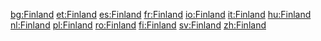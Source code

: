 

[[bg:Finland]]
[[et:Finland]]
[[es:Finland]]
[[fr:Finland]]
[[io:Finland]]
[[it:Finland]]
[[hu:Finland]]
[[nl:Finland]]
[[pl:Finland]]
[[ro:Finland]]
[[fi:Finland]]
[[sv:Finland]]
[[zh:Finland]]